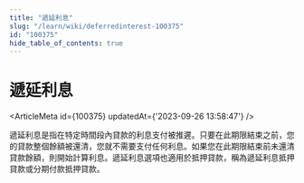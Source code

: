 ```yaml
---
title: "遞延利息"
slug: "/learn/wiki/deferredinterest-100375"
id: "100375"
hide_table_of_contents: true
---
```



# 遞延利息

<ArticleMeta id={100375} updatedAt={'2023-09-26 13:58:47'} />
<div className='border-solid border-b border-t-0 my-4 border-[var(--ifm-color-gray-300)]' />

遞延利息是指在特定時間段內貸款的利息支付被推遲。只要在此期限結束之前，您的貸款整個餘額被還清，您就不需要支付任何利息。如果您在此期限結束前未還清貸款餘額，則開始計算利息。遞延利息選項也適用於抵押貸款，稱為遞延利息抵押貸款或分期付款抵押貸款。
